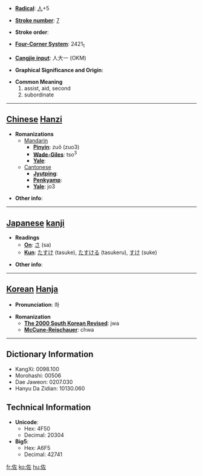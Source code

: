 * '''[[Wiktionary:Chinese radical index| Radical]]''': [[Wiktionary:Chinese radical index 人|人]]+5

* '''[[Wiktionary:Chinese total strokes index|Stroke number]]''': [[Wiktionary:Chinese total strokes index 7|7]]

* '''Stroke order''': 

* '''[[Wiktionary:Chinese four corner index|Four-Corner System]]''': 2421<sub>1</sub>

* '''[[Wiktionary:Chinese Cangjie index|Cangjie input]]''': 人大一 (OKM)

* '''Graphical Significance and Origin''': 

* '''Common Meaning'''
*#assist, aid, second
*# subordinate


----

== [[Chinese]] [[Hanzi]] ==

* '''Romanizations'''
** [[Mandarin]]
*** '''[[Pinyin]]''': zuǒ (zuo3)
*** '''[[Wade-Giles]]''': tso<sup>3</sup>
*** '''[[Yale]]''': 
**[[Cantonese]]
***'''[[Jyutping]]''':
***'''[[Penkyamp]]''': 
***'''[[Yale]]''': jo3

* '''Other info''': 

----

== [[Japanese]] [[kanji]] ==

* '''Readings'''
** '''[[On]]''': [[さ]] (sa)
** '''[[Kun]]''': [[たすけ]] (tasuke), [[たすける]] (tasukeru), [[すけ]] (suke)

* '''Other info''':  

----

== [[Korean]] [[Hanja]] ==

* '''Pronunciation''': 좌

* '''Romanization'''
** '''[[The 2000 South Korean Revised Romanization|The 2000 South Korean Revised]]''': jwa
** '''[[McCune-Reischauer]]''': chwa

----

== Dictionary Information ==

* KangXi: 0098.100
* Morohashi: 00506
* Dae Jaweon: 0207.030
* Hanyu Da Zidian: 10130.060

== Technical Information ==

* '''Unicode''':
** Hex: 4F50
** Decimal: 20304
* '''Big5''':
** Hex: A6F5
** Decimal: 42741

[[fr:佐]]
[[ko:佐]]
[[hu:佐]]